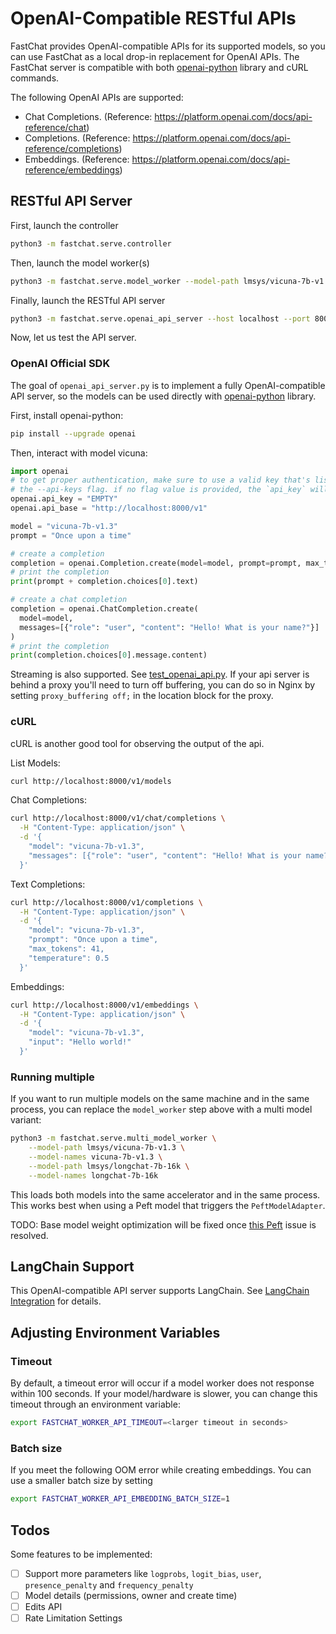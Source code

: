 # OpenAI-Compatible RESTful APIs

FastChat provides OpenAI-compatible APIs for its supported models, so you can use FastChat as a local drop-in replacement for OpenAI APIs.
The FastChat server is compatible with both [openai-python](https://github.com/openai/openai-python) library and cURL commands.

The following OpenAI APIs are supported:
- Chat Completions. (Reference: https://platform.openai.com/docs/api-reference/chat)
- Completions. (Reference: https://platform.openai.com/docs/api-reference/completions)
- Embeddings. (Reference: https://platform.openai.com/docs/api-reference/embeddings)

## RESTful API Server
First, launch the controller

```bash
python3 -m fastchat.serve.controller
```

Then, launch the model worker(s)

```bash
python3 -m fastchat.serve.model_worker --model-path lmsys/vicuna-7b-v1.3
```

Finally, launch the RESTful API server

```bash
python3 -m fastchat.serve.openai_api_server --host localhost --port 8000
```

Now, let us test the API server.

### OpenAI Official SDK
The goal of `openai_api_server.py` is to implement a fully OpenAI-compatible API server, so the models can be used directly with [openai-python](https://github.com/openai/openai-python) library.

First, install openai-python:
```bash
pip install --upgrade openai
```

Then, interact with model vicuna:
```python
import openai
# to get proper authentication, make sure to use a valid key that's listed in
# the --api-keys flag. if no flag value is provided, the `api_key` will be ignored.
openai.api_key = "EMPTY"
openai.api_base = "http://localhost:8000/v1"

model = "vicuna-7b-v1.3"
prompt = "Once upon a time"

# create a completion
completion = openai.Completion.create(model=model, prompt=prompt, max_tokens=64)
# print the completion
print(prompt + completion.choices[0].text)

# create a chat completion
completion = openai.ChatCompletion.create(
  model=model,
  messages=[{"role": "user", "content": "Hello! What is your name?"}]
)
# print the completion
print(completion.choices[0].message.content)
```

Streaming is also supported. See [test_openai_api.py](../tests/test_openai_api.py).  If your api server is behind a proxy you'll need to turn off buffering, you can do so in Nginx by setting `proxy_buffering off;` in the location block for the proxy.

### cURL
cURL is another good tool for observing the output of the api.

List Models:
```bash
curl http://localhost:8000/v1/models
```

Chat Completions:
```bash
curl http://localhost:8000/v1/chat/completions \
  -H "Content-Type: application/json" \
  -d '{
    "model": "vicuna-7b-v1.3",
    "messages": [{"role": "user", "content": "Hello! What is your name?"}]
  }'
```

Text Completions:
```bash
curl http://localhost:8000/v1/completions \
  -H "Content-Type: application/json" \
  -d '{
    "model": "vicuna-7b-v1.3",
    "prompt": "Once upon a time",
    "max_tokens": 41,
    "temperature": 0.5
  }'
```

Embeddings:
```bash
curl http://localhost:8000/v1/embeddings \
  -H "Content-Type: application/json" \
  -d '{
    "model": "vicuna-7b-v1.3",
    "input": "Hello world!"
  }'
```

### Running multiple 

If you want to run multiple models on the same machine and in the same process,
you can replace the `model_worker` step above with a multi model variant:

```bash
python3 -m fastchat.serve.multi_model_worker \
    --model-path lmsys/vicuna-7b-v1.3 \
    --model-names vicuna-7b-v1.3 \
    --model-path lmsys/longchat-7b-16k \
    --model-names longchat-7b-16k
```

This loads both models into the same accelerator and in the same process.  This
works best when using a Peft model that triggers the `PeftModelAdapter`.

TODO: Base model weight optimization will be fixed once [this
Peft](https://github.com/huggingface/peft/issues/430) issue is resolved.

## LangChain Support
This OpenAI-compatible API server supports LangChain. See [LangChain Integration](langchain_integration.mdx) for details.

## Adjusting Environment Variables

### Timeout
By default, a timeout error will occur if a model worker does not response within 100 seconds. If your model/hardware is slower, you can change this timeout through an environment variable: 

```bash
export FASTCHAT_WORKER_API_TIMEOUT=<larger timeout in seconds>
```

### Batch size
If you meet the following OOM error while creating embeddings. You can use a smaller batch size by setting

```bash
export FASTCHAT_WORKER_API_EMBEDDING_BATCH_SIZE=1
```

## Todos
Some features to be implemented:

- [ ] Support more parameters like `logprobs`, `logit_bias`, `user`, `presence_penalty` and `frequency_penalty`
- [ ] Model details (permissions, owner and create time)
- [ ] Edits API
- [ ] Rate Limitation Settings
